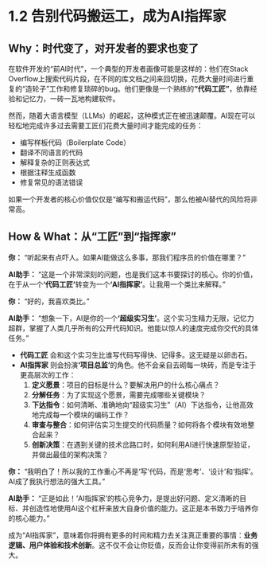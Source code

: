 # 1.2 告别代码搬运工，成为AI指挥家

## **Why：时代变了，对开发者的要求也变了**

在软件开发的“前AI时代”，一个典型的开发者画像可能是这样的：他们在Stack Overflow上搜索代码片段，在不同的库文档之间来回切换，花费大量时间进行重复的“造轮子”工作和修复琐碎的bug。他们更像是一个熟练的**“代码工匠”**，依靠经验和记忆力，一砖一瓦地构建软件。

然而，随着大语言模型（LLMs）的崛起，这种模式正在被迅速颠覆。AI现在可以轻松地完成许多过去需要工匠们花费大量时间才能完成的任务：

*   编写样板代码（Boilerplate Code）
*   翻译不同语言的代码
*   解释复杂的正则表达式
*   根据注释生成函数
*   修复常见的语法错误

如果一个开发者的核心价值仅仅是“编写和搬运代码”，那么他被AI替代的风险将非常高。

## **How & What：从“工匠”到“指挥家”**

::: {.callout-note title="与AI的探索之旅"}

**你：** “听起来有点吓人。如果AI能做这么多事，那我们程序员的价值在哪里？”

**AI助手：** “这是一个非常深刻的问题，也是我们这本书要探讨的核心。你的价值，在于从一个**‘代码工匠’**转变为一个**‘AI指挥家’**。让我用一个类比来解释。”

**你：** “好的，我喜欢类比。”

**AI助手：** “想象一下，AI是你的一个**‘超级实习生’**。这个实习生精力无限，记忆力超群，掌握了人类几乎所有的公开代码知识。他能以惊人的速度完成你交代的具体任务。”

*   **代码工匠** 会和这个实习生比谁写代码写得快、记得多。这无疑是以卵击石。
*   **AI指挥家** 则会扮演**'项目总监'**的角色。他不会亲自去砌每一块砖，而是专注于更高层次的工作：
    1.  **定义愿景**：项目的目标是什么？要解决用户的什么核心痛点？
    2.  **分解任务**：为了实现这个愿景，需要完成哪些关键模块？
    3.  **下达指令**：如何清晰、准确地向“超级实习生”（AI）下达指令，让他高效地完成每一个模块的编码工作？
    4.  **审查与整合**：如何评估实习生提交的代码质量？如何将各个模块有效地整合起来？
    5.  **创新决策**：在遇到关键的技术岔路口时，如何利用AI进行快速原型验证，并做出最佳的架构决策？

**你：** “我明白了！所以我的工作重心不再是‘写’代码，而是‘思考’、‘设计’和‘指挥’。AI成了我执行想法的强大工具。”

**AI助手：** “正是如此！‘AI指挥家’的核心竞争力，是提出好问题、定义清晰的目标、并创造性地使用AI这个杠杆来放大自身价值的能力。这正是本书致力于培养你的核心能力。”
:::

成为“AI指挥家”，意味着你将拥有更多的时间和精力去关注真正重要的事情：**业务逻辑、用户体验和技术创新**。这不仅不会让你贬值，反而会让你变得前所未有的强大。 